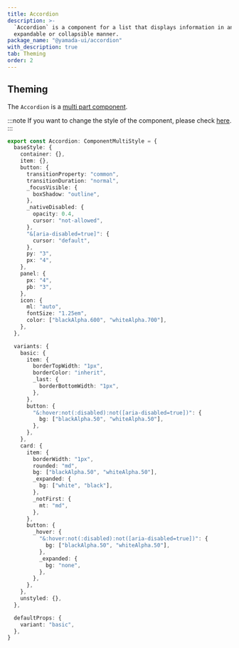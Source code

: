 ```yaml
---
title: Accordion
description: >-
  `Accordion` is a component for a list that displays information in an
  expandable or collapsible manner.
package_name: "@yamada-ui/accordion"
with_description: true
tab: Theming
order: 2
---
```


## Theming

The `Accordion` is a [multi part component](/styled-system/theming/component-styles#multi-part-components).

:::note
If you want to change the style of the component, please check [here](/styled-system/theming/customize-theme#changing-the-style-of-components).
:::

```ts
export const Accordion: ComponentMultiStyle = {
  baseStyle: {
    container: {},
    item: {},
    button: {
      transitionProperty: "common",
      transitionDuration: "normal",
      _focusVisible: {
        boxShadow: "outline",
      },
      _nativeDisabled: {
        opacity: 0.4,
        cursor: "not-allowed",
      },
      "&[aria-disabled=true]": {
        cursor: "default",
      },
      py: "3",
      px: "4",
    },
    panel: {
      px: "4",
      pb: "3",
    },
    icon: {
      ml: "auto",
      fontSize: "1.25em",
      color: ["blackAlpha.600", "whiteAlpha.700"],
    },
  },

  variants: {
    basic: {
      item: {
        borderTopWidth: "1px",
        borderColor: "inherit",
        _last: {
          borderBottomWidth: "1px",
        },
      },
      button: {
        "&:hover:not(:disabled):not([aria-disabled=true])": {
          bg: ["blackAlpha.50", "whiteAlpha.50"],
        },
      },
    },
    card: {
      item: {
        borderWidth: "1px",
        rounded: "md",
        bg: ["blackAlpha.50", "whiteAlpha.50"],
        _expanded: {
          bg: ["white", "black"],
        },
        _notFirst: {
          mt: "md",
        },
      },
      button: {
        _hover: {
          "&:hover:not(:disabled):not([aria-disabled=true])": {
            bg: ["blackAlpha.50", "whiteAlpha.50"],
          },
          _expanded: {
            bg: "none",
          },
        },
      },
    },
    unstyled: {},
  },

  defaultProps: {
    variant: "basic",
  },
}
```
